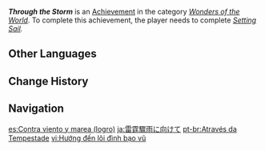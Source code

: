 {{Achievement Infobox
|id           = 84037
|order id     = 5016
|category     = Wonders of the World
|description  = Reach the Outsider Settlement.
|requirements = Complete ''[[Setting Sail]].''
|primogems    = 5
|tracking     = 
|hidden       = 1
|quest        = The Immovable God and the Eternal Euthymia
|type         = Quest
}}
'''''Through the Storm''''' is an [[Achievement]] in the category ''[[Wonders of the World]]''. To complete this achievement, the player needs to complete ''[[Setting Sail]].''
<!--
==Trivia==

==Video Guides==
{{EVT
|video1   = 
|caption1 = 
}}
-->
==Other Languages==
{{Other Languages
|en      = Through the Storm
|zhs     = 朝着雷霆骤雨
|zhs_rm  = Cháozhe Léitíng Zhòuyǔ
|zht     = 朝著雷霆驟雨
|zht_rm  = Cháozhe Léitíng Zòuyǔ
|zh_tl   = Towards the Thunder and Rain Showers
|ja      = 雷霆驟雨に向けて
|ja_rm   = Raitei Shuu'u ni Mukete
|ja_tl   = Towards the Thunder and Rain Showers
|ko      = 천둥번개와 비바람을 향해
|ko_rm   = Cheondungbeongaewa Bibarameul Hyanghae
|ko_tl   = To the Thunder, Lightning, and Storm
|es      = Contra viento y marea
|es_tl   = Against Wind and Tide
|es_note = This is an idiom meaning "no matter what happens." It is also the name of a Mexican telenovela.
|fr      = Contre vents et marées
|fr_tl   = Against Winds and Tides
|ru      = Сквозь шторм
|ru_tl   = Through the Storm
|th      = มุ่งสู่พายุฝนฟ้าคะนอง
|th_rm   = 
|th_tl   = 
|vi      = Hướng đến lôi đình bạo vũ
|vi_tl   = 
|de      = Durch den Sturm
|de_tl   = Through the Storm
|id      = Melalui Badai
|id_tl   = Through the Storm
|pt      = Através da Tempestade
|pt_tl   = 
|tr      = Fırtınanın İçinden
|tr_tl   = Through the Storm
|it      = Attraverso la tempesta
|it_tl   = 
}}

==Change History==
{{Change History|2.0}}
<!--
==References==
{{Reflist}}
-->
==Navigation==
{{Achievement Navbox|Wonders of the World|Quest}}

[[es:Contra viento y marea (logro)]]
[[ja:雷霆驟雨に向けて]]
[[pt-br:Através da Tempestade]]
[[vi:Hướng đến lôi đình bạo vũ]]
